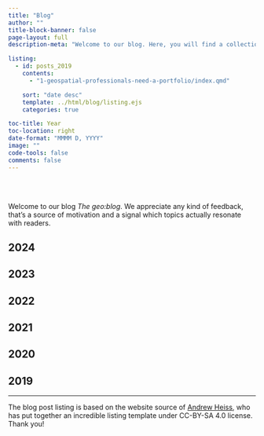 ```yaml
---
title: "Blog"
author: ""
title-block-banner: false
page-layout: full
description-meta: "Welcome to our blog. Here, you will find a collection of articles on a wide variety of topics. Take a look around and let me know what you think!"

listing:
  - id: posts_2019
    contents: 
      - "1-geospatial-professionals-need-a-portfolio/index.qmd"

    sort: "date desc"
    template: ../html/blog/listing.ejs
    categories: true

toc-title: Year
toc-location: right
date-format: "MMMM D, YYYY"
image: ""
code-tools: false
comments: false
---
```


\
\

Welcome to our blog *The geo:blog*. We appreciate any kind of feedback, that's a source of motivation and a signal which topics actually resonate with readers.

## 2024

::: {#posts_2024}
:::

## 2023

::: {#posts_2023}
:::

## 2022

::: {#posts_2022}
:::

## 2021

<div>

</div>

## 2020

::: {#posts_2020}
:::

## 2019

::: {#posts_2019}
:::

------------------------------------------------------------------------

The blog post listing is based on the website source of [Andrew Heiss](https://www.andrewheiss.com/), who has put together an incredible listing template under CC-BY-SA 4.0 license. Thank you!

